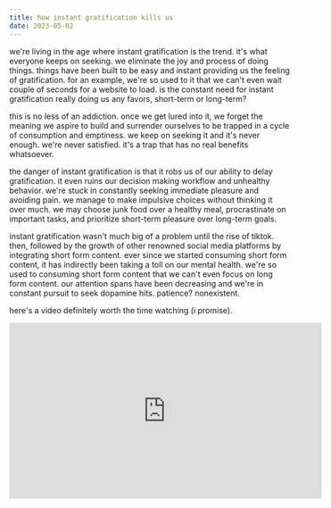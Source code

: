 ```yaml
---
title: how instant gratification kills us
date: 2023-05-02
---
```


we're living in the age where instant gratification is the trend. it's what everyone keeps on seeking. we eliminate the joy and process
of doing things. things have been built to be easy and instant providing us the feeling of gratification. for an example, we're so used
to it that we can't even wait couple of seconds for a website to load. is the constant need for instant gratification really doing
us any favors, short-term or long-term?

this is no less of an addiction. once we get lured into it, we forget the meaning we aspire to build and surrender ourselves to be
trapped in a cycle of consumption and emptiness. we keep on seeking it and it's never enough. we're never satisfied. it's a trap that
has no real benefits whatsoever.

the danger of instant gratification is that it robs us of our ability to delay gratification. it even ruins our decision making
workflow and unhealthy behavior. we're stuck in constantly seeking immediate pleasure and avoiding pain. we manage to make impulsive
choices without thinking it over much. we may choose junk food over a healthy meal, procrastinate on important tasks, and prioritize
short-term pleasure over long-term goals.

instant gratification wasn't much big of a problem until the rise of tiktok. then, followed by the growth of other renowned social
media platforms by integrating short form content. ever since we started consuming short form content, it has indirectly been taking a
toll on our mental health. we're so used to consuming short form content that we can't even focus on long form content. our attention
spans have been decreasing and we're in constant pursuit to seek dopamine hits. patience? nonexistent.

here's a video definitely worth the time watching (i promise).

<iframe
  width="560"
  height="315"
  src="https://www.youtube.com/embed/qo8dnwsCN1A"
  title="YouTube video player"
  frameborder="0"
  allow="accelerometer; autoplay; clipboard-write; encrypted-media; gyroscope; picture-in-picture; web-share"
  allowfullscreen
/>

the addiction towards instant gratification leads towards increased stress and anxiety. we go from being sane and being in the moment to
a constant state of tension and anxiety. we forget about the joy of anticipation, the thrill of working towards a goal, and the sense of
accomplishment that comes from achieving something meaningful. this prevent us from truly enjoying the things that matter most in life.
we may miss out on the simple joys of life like spending time with loved ones, enjoying tiny things, or pursuing our passions.

by learning to delay gratification, we can break free from the cycle of consumption and find true fulfillment in our lives. capturing
knowledge of our life's calling and developing a deeper sense of satisfaction and significance in our existence is much beneficial in
the long term. we rediscover the joy of anticipation, the thrill of achievement, and the satisfaction of a life well-lived. i wouldn't
simply reiterate on the common phrase of "enjoying the process than focusing on the destination", should i? lol.
